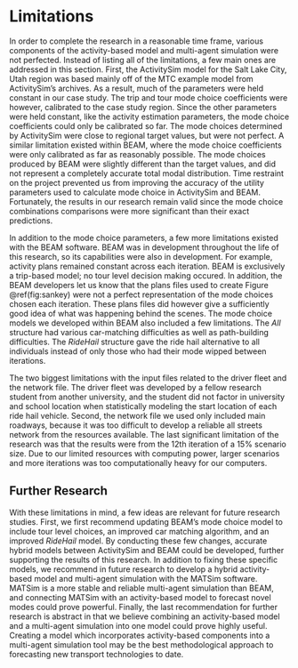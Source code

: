 # Limitations
In order to complete the research in a reasonable time frame, various components of the activity-based model and multi-agent simulation were not perfected. Instead of listing all of the limitations, a few main ones are addressed in this section. First, the ActivitySim model for the Salt Lake City, Utah region was based mainly off of the MTC example model from ActivitySim's archives. As a result, much of the parameters were held constant in our case study. The trip and tour mode choice coefficients were however, calibrated to the case study region. Since the other parameters were held constant, like the activity estimation parameters, the mode choice coefficients could only be calibrated so far. The mode choices determined by ActivitySim were close to regional target values, but were not perfect. A similar limitation existed within BEAM, where the mode choice coefficients were only calibrated as far as reasonably possible. The mode choices produced by BEAM were slightly different than the target values, and did not represent a completely accurate total modal distribution. Time restraint on the project prevented us from improving the accuracy of the utility parameters used to calculate mode choice in ActivitySim and BEAM. Fortunately, the results in our research remain valid since the mode choice combinations comparisons were more significant than their exact predictions.

In addition to the mode choice parameters, a few more limitations existed with the BEAM software. BEAM was in development throughout the life of this research, so its capabilities were also in development. For example, activity plans remained constant across each iteration. BEAM is exclusively a trip-based model; no tour level decision making occured. In addition, the BEAM developers let us know that the plans files used to create Figure \@ref(fig:sankey) were not a perfect representation of the mode choices chosen each iteration. These plans files did however give a sufficiently good idea of what was happening behind the scenes. The mode choice models we developed within BEAM also included a few limitations. The *All* structure had various car-matching difficulties as well as path-building difficulties. The *RideHail* structure gave the ride hail alternative to all individuals instead of only those who had their mode wipped between iterations.

The two biggest limitations with the input files related to the driver fleet and the network file. The driver fleet was developed by a fellow research student from another university, and the student did not factor in university and school location when statistically modeling the start location of each ride hail vehicle. Second, the network file we used only included main roadways, because it was too difficult to develop a reliable all streets network from the resources available. The last significant limitation of the research was that the results were from the 12th iteration of a 15% scenario size. Due to our limited resources with computing power, larger scenarios and more iterations was too computationally heavy for our computers. 

## Further Research
With these limitations in mind, a few ideas are relevant for future research studies. First, we first recommend updating BEAM's mode choice model to include tour level choices, an improved car matching algorithm, and an improved *RideHail* model. By conducting these few changes, accurate hybrid models between ActivitySim and BEAM could be developed, further supporting the results of this research. In addition to fixing these specific models, we recommend in future research to develop a hybrid activity-based model and multi-agent simulation with the MATSim software. MATSim is a more stable and reliable multi-agent simulation than BEAM, and connecting MATSim with an activity-based model to forecast novel modes could prove powerful. Finally, the last recommendation for further research is abstract in that we believe combining an activity-based model and a multi-agent simulation into one model could prove highly useful. Creating a model which incorporates activity-based components into a multi-agent simulation tool may be the best methodological approach to forecasting new transport technologies to date. 

  
